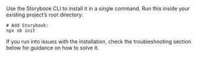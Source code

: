 Use the Storybook CLI to install it in a single command. Run this inside your existing project’s root directory:

```shell
# Add Storybook:
npx sb init
```

If you run into issues with the installation, check the troubleshooting section below for guidance on how to solve it.